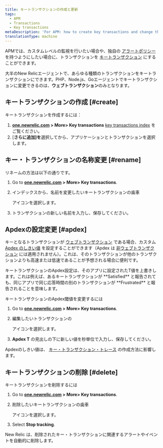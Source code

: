 ```yaml
---
title: キートランザクションの作成と更新
tags:
  - APM
  - Transactions
  - Key transactions
metaDescription: 'For APM: how to create key transactions and change their Apdex settings.'
translationType: machine
---
```


APMでは、カスタムレベルの監視を行いたい場合や、独自の [アラートポリシー](/docs/apm/transactions/key-transactions/view-key-transactions-alert-information) を持つようにしたい場合に、トランザクションを [キートランザクション](/docs/apm/transactions/key-transactions/key-transactions-tracking-important-transactions-or-events) にすることができます。

大半のNew Relicエージェントで、あらゆる種類のトランザクションをキートランザクションにできます。PHP、Node.js、Goエージェントでキートランザクションに変更できるのは、**ウェブトランザクション**のみとなります。

## キートランザクションの作成 [#create]

キートランザクションを作成するには：

1. **[one.newrelic.com](https://one.newrelic.com) > More> Key transactions** [key transactions index](/docs/apm/transactions/key-transactions/key-transactions-tracking-important-transactions-or-events#find) をご覧ください。
2. \[**さらに追加]を**選択してから、アプリケーションとトランザクションを選択します。

## キー・トランザクションの名称変更 [#rename]

リネームの方法は以下の通りです。

1. Go to **[one.newrelic.com](https://one.newrelic.com) > More> Key transactions**.

2. インデックスから、名前を変更したいキートランザクションの歯車

   <Icon name="fe-settings"/>

   アイコンを選択します。

3. トランザクションの新しい名前を入力し、保存してください。

## Apdexの設定変更 [#apdex]

キーとなるトランザクションが [ウェブトランザクション](/docs/using-new-relic/welcome-new-relic/getting-started/glossary#transaction) である場合、カスタム [Apdex のしきい値](/docs/apm/new-relic-apm/apdex/apdex-measuring-user-satisfaction) を設定することができます（Apdex は [非ウェブトランザクション](/docs/using-new-relic/welcome-new-relic/getting-started/glossary#non-web-transaction) には適用されません）。これは、そのトランザクションが他のトランザクションよりも高速または低速であることが予想される場合に便利です。

<Callout variant="important">
  キートランザクションのApdex設定は、そのアプリに設定されたT値を上書きします。これは例えば、あるキートランザクションが **Satisfied** と報告されても、同じアプリで同じ応答時間の別のトランザクションが **Frustrated** と報告されることを意味します。
</Callout>

キートランザクションのApdex閾値を変更するには

1. Go to **[one.newrelic.com](https://one.newrelic.com) > More> Key transactions**.

2. 編集したいトランザクションの

   <Icon name="fe-settings"/>

   アイコンを選択します。

3. **Apdex T** の見出しの下に新しい値を秒単位で入力し、保存してください。

Apdexのしきい値は、 [キー・トランザクション・トレース](/docs/apm/transactions/transaction-traces/configure-transaction-traces#key-txns) の作成方法に影響します。

## キートランザクションの削除 [#delete]

キートランザクションを削除するには

1. Go to **[one.newrelic.com](https://one.newrelic.com) > More> Key transactions**.

2. 削除したいキートランザクションの歯車

   <Icon name="fe-settings"/>

   アイコンを選択します。

3. Select **Stop tracking**.

New Relic は、削除されたキー・トランザクションに関連するアラートやイベントを自動的に削除します。
